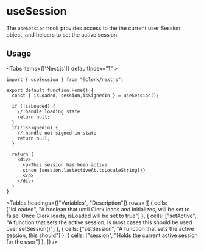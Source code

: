 
# useSession

The `useSession` hook provides access to the the current user Session object, and helpers to set the active session.

## Usage 

<Tabs items={['Next.js']} defaultIndex="1" >
<Tab>
```tsx copy filename="pages/index.tsx"
import { useSession } from "@clerk/nextjs";

export default function Home() {
  const { isLoaded, session,isSignedIn } = useSession();
  
  if (!isLoaded) {
    // handle loading state
    return null;
  }
  if(!isSignedIn) {
    // handle not signed in state
    return null;
  }
  
  return (
    <div> 
      <p>This session has been active 
      since {session.lastActiveAt.toLocaleString()}
      </p>
    </div>
  )
}
```
</Tab>
</Tabs>

<Tables headings={["Variables", "Description"]} rows={[
    {
      cells: ["isLoaded", "A boolean that until Clerk loads and initializes, will be set to false. Once Clerk loads, isLoaded will be set to true"]
    },
    {
      cells: ["setActive", "A function that sets the active session, is most cases this should be used over setSession()"]
    },
    {
      cells: ["setSession", "A function that sets the active session, this should"]
    },
    {
      cells: ["session", "Holds the current active session for the user"]
    },
  ]} />